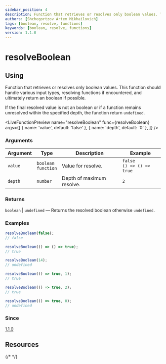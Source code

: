 ```yaml
---
sidebar_position: 4
description: Function that retrieves or resolves only boolean values. This function should handle various input types, resolving functions if encountered, and ultimately return an boolean if possible.
authors: [Shchegortzov Artem Mikhailovich]
tags: [boolean, resolve, functions]
keywords: [boolean, resolve, functions]
version: 1.1.0
---
```



# resolveBoolean

## Using

Function that retrieves or resolves only boolean values.
This function should handle various input types, resolving functions if encountered, and ultimately return an boolean if possible.

If the final resolved value is not an boolean or if a function remains unresolved within the specified depth, the function return `undefined`.

<LiveFunctionPreview
  name="resolveBoolean"
  func={resolveBoolean}
  args={[
    { name: 'value', default: 'false' },
    { name: 'depth', default: '0' },
  ]}
/>

### Arguments

| Argument | Type                        | Description               | Example                           |
| -------- | --------------------------- | ------------------------- | --------------------------------- |
| `value`  | `boolean` <br /> `function` | Value for resolve.        | `false` <br /> `() => () => true` |
| `depth`  | `number`                    | Depth of maximum resolve. | `2`                               |

### Returns

`boolean` | `undefined` — Returns the resolved boolean otherwise `undefined`.

### Examples

```js
resolveBoolean(false);
// false

resolveBoolean(() => () => true);
// true

resolveBoolean(14);
// undefined

resolveBoolean(() => true, 1);
// true

resolveBoolean(() => true, 2);
// true

resolveBoolean(() => true, 0);
// undefined
```

### Since

[1.1.0](https://www.npmjs.com/package/shegit/v/1.1.0)

## Resources

<div style={{ display: 'flex', gap: 20 }}>
  <GitHubResourceButton link="https://github.com/or-temka/shegit/tree/v1.1.0/src/functions/operation/resolveBoolean" />
  {/* <CodeSandboxResourceButton link="https://codesandbox.io/p/sandbox/rgbarraytoobj-rppnwn" /> */}
</div>

